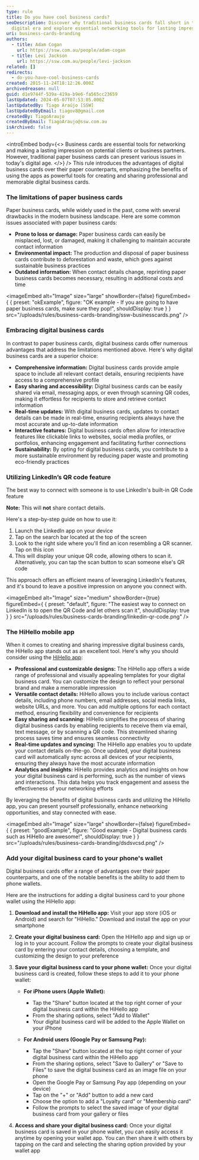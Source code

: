 ```yaml
---
type: rule
title: Do you have cool business cards?
seoDescription: Discover why traditional business cards fall short in the
  digital era and explore essential networking tools for lasting impressions.
uri: business-cards-branding
authors:
  - title: Adam Cogan
    url: https://ssw.com.au/people/adam-cogan
  - title: Levi Jackson
    url: https://ssw.com.au/people/levi-jackson
related: []
redirects:
  - do-you-have-cool-business-cards
created: 2015-11-24T18:12:26.000Z
archivedreason: null
guid: d1e9744f-539a-419a-b9e6-fa565cc23659
lastUpdated: 2024-05-07T07:53:05.000Z
lastUpdatedBy: Tiago Araújo [SSW]
lastUpdatedByEmail: tiagov8@gmail.com
createdBy: TiagoAraujo
createdByEmail: TiagoAraujo@ssw.com.au
isArchived: false
---
```

<introEmbed
  body={<>
Business cards are essential tools for networking and making a lasting impression on potential clients or business partners. However, traditional paper business cards can present various issues in today's digital age.
  </>}
/>
This rule introduces the advantages of digital business cards over their paper counterparts, emphasizing the benefits of using the apps as powerful tools for creating and sharing professional and memorable digital business cards.

### The limitations of paper business cards

Paper business cards, while widely used in the past, come with several drawbacks in the modern business landscape. Here are some common issues associated with paper business cards:

* **Prone to loss or damage:** Paper business cards can easily be misplaced, lost, or damaged, making it challenging to maintain accurate contact information
* **Environmental impact:** The production and disposal of paper business cards contribute to deforestation and waste, which goes against sustainable business practices
* **Outdated information:** When contact details change, reprinting paper business cards becomes necessary, resulting in additional costs and time

<imageEmbed
  alt="Image"
  size="large"
  showBorder={false}
  figureEmbed={ {
    preset: "okExample",
    figure: "OK example - If you are going to have paper business cards, make sure they pop!",
    shouldDisplay: true
  } }
  src="/uploads/rules/business-cards-branding/ssw-businesscards.png"
/>

### Embracing digital business cards

In contrast to paper business cards, digital business cards offer numerous advantages that address the limitations mentioned above. Here's why digital business cards are a superior choice:

* **Comprehensive information:** Digital business cards provide ample space to include all relevant contact details, ensuring recipients have access to a comprehensive profile
* **Easy sharing and accessibility:** Digital business cards can be easily shared via email, messaging apps, or even through scanning QR codes, making it effortless for recipients to store and retrieve contact information
* **Real-time updates:** With digital business cards, updates to contact details can be made in real-time, ensuring recipients always have the most accurate and up-to-date information
* **Interactive features:** Digital business cards often allow for interactive features like clickable links to websites, social media profiles, or portfolios, enhancing engagement and facilitating further connections
* **Sustainability:** By opting for digital business cards, you contribute to a more sustainable environment by reducing paper waste and promoting eco-friendly practices

### Utilizing LinkedIn’s QR code feature

The best way to connect with someone is to use LinkedIn's built-in QR Code feature

**Note:** This will **not** share contact details.

Here's a step-by-step guide on how to use it:

1. Launch the LinkedIn app on your device
2. Tap on the search bar located at the top of the screen
3. Look to the right side where you'll find an icon resembling a QR scanner. Tap on this icon
4. This will display your unique QR code, allowing others to scan it. Alternatively, you can tap the scan button to scan someone else's QR code

This approach offers an efficient means of leveraging LinkedIn's features, and it's bound to leave a positive impression on anyone you connect with.

<imageEmbed
  alt="Image"
  size="medium"
  showBorder={true}
  figureEmbed={ {
    preset: "default",
    figure: "The easiest way to connect on LinkedIn is to open the QR Code and let others scan it",
    shouldDisplay: true
  } }
  src="/uploads/rules/business-cards-branding/linkedin-qr-code.png"
/>

### The HiHello mobile app

<youtubeEmbed url="https://www.youtube.com/embed/GsGvctHt0G0" description="Video: How To Send and Receive a HiHello Digital Business Card (50 sec)" />

When it comes to creating and sharing impressive digital business cards, the HiHello app stands out as an excellent tool. Here's why you should consider using the [HiHello app](https://www.hihello.me):

* **Professional and customizable designs:** The HiHello app offers a wide range of professional and visually appealing templates for your digital business card. You can customize the design to reflect your personal brand and make a memorable impression
* **Versatile contact details:** HiHello allows you to include various contact details, including phone numbers, email addresses, social media links, website URLs, and more. You can add multiple options for each contact method, ensuring flexibility and convenience for recipients
* **Easy sharing and scanning:** HiHello simplifies the process of sharing digital business cards by enabling recipients to receive them via email, text message, or by scanning a QR code. This streamlined sharing process saves time and ensures seamless connectivity
* **Real-time updates and syncing:** The HiHello app enables you to update your contact details on-the-go. Once updated, your digital business card will automatically sync across all devices of your recipients, ensuring they always have the most accurate information
* **Analytics and insights:** HiHello provides analytics and insights on how your digital business card is performing, such as the number of views and interactions. This data helps you track engagement and assess the effectiveness of your networking efforts

By leveraging the benefits of digital business cards and utilizing the HiHello app, you can present yourself professionally, enhance networking opportunities, and stay connected with ease.

<imageEmbed
  alt="Image"
  size="large"
  showBorder={false}
  figureEmbed={ {
    preset: "goodExample",
    figure: "Good example - Digital business cards such as HiHello are awesome!",
    shouldDisplay: true
  } }
  src="/uploads/rules/business-cards-branding/dsdsvcsd.png"
/>

### Add your digital business card to your phone's wallet

Digital business cards offer a range of advantages over their paper counterparts, and one of the notable benefits is the ability to add them to phone wallets.

Here are the instructions for adding a digital business card to your phone wallet using the HiHello app:

1. **Download and install the HiHello app:** Visit your app store (iOS or Android) and search for "HiHello." Download and install the app on your smartphone
2. **Create your digital business card:** Open the HiHello app and sign up or log in to your account. Follow the prompts to create your digital business card by entering your contact details, choosing a template, and customizing the design to your preference
3. **Save your digital business card to your phone wallet:** Once your digital business card is created, follow these steps to add it to your phone wallet:

   * **For iPhone users (Apple Wallet):**

     * Tap the "Share" button located at the top right corner of your digital business card within the HiHello app
     * From the sharing options, select "Add to Wallet"
     * Your digital business card will be added to the Apple Wallet on your iPhone
   * **For Android users (Google Pay or Samsung Pay):**

     * Tap the "Share" button located at the top right corner of your digital business card within the HiHello app
     * From the sharing options, select "Save to Gallery" or "Save to Files" to save the digital business card as an image file on your phone
     * Open the Google Pay or Samsung Pay app (depending on your device)
     * Tap on the "+" or "Add" button to add a new card
     * Choose the option to add a "Loyalty card" or "Membership card"
     * Follow the prompts to select the saved image of your digital business card from your gallery or files
4. **Access and share your digital business card:** Once your digital business card is saved in your phone wallet, you can easily access it anytime by opening your wallet app. You can then share it with others by tapping on the card and selecting the sharing option provided by your wallet app
